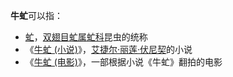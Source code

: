 '''牛虻'''可以指：

*[[虻|虻]]，[[双翅目|双翅目]][[虻属|虻属]][[虻科|虻科]]昆虫的统称
*《[[牛虻_(小说)|牛虻 (小说)]]》，[[艾捷尔·丽莲·伏尼契|艾捷尔·丽莲·伏尼契]]的小说
*《[[牛虻_(电影)|牛虻 (电影)]]》，一部根据小说《牛虻》翻拍的电影

{{disambig|cat=二字消歧義}}